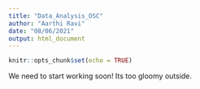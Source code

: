 ```yaml
---
title: "Data_Analysis_OSC"
author: "Aarthi Ravi"
date: "08/06/2021"
output: html_document
---
```


```r
knitr::opts_chunk$set(echo = TRUE)
```

We need to start working soon! Its too gloomy outside.
